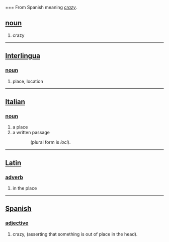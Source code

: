 === From Spanish meaning ''[[crazy]]''.

== [[noun]] ==
# crazy

----

== [[Interlingua]]==
===[[noun]]===
# place, location

----
 
== [[Italian]] ==
===[[noun]]===
# a place
# a written passage

::(plural form is ''loci'').

----
 
== [[Latin]]==
===[[adverb]]===
# in the place

----
 
== [[Spanish]]==
===[[adjective]]===
# crazy, (asserting that something is out of place in the head).